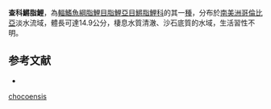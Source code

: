 {{Speciesbox
| status = NE
| status_system = IUCN3.1
| genus = Lebiasina
| species = chocoensis
| authority = [[Ardila_Rodríguez|Ardila Rodríguez]], 2010
| synonyms = 
}}
'''查科鱂脂鯉'''，為[[輻鰭魚綱|輻鰭魚綱]][[脂鯉目|脂鯉目]][[脂鯉亞目|脂鯉亞目]][[鱂脂鯉科|鱂脂鯉科]]的其一[[種|種]]，分布於[[南美洲|南美洲]][[哥倫比亞|哥倫比亞]]淡水流域，體長可達14.9公分，棲息水質清澈、沙石底質的水域，生活習性不明。

==参考文献==
{{refbegin}}
*{{FishBase_species|genus=Lebiasina|species=chocoensis|year=2013|month=10}}
{{refend}}
{{Taxonbar|from=Q5608582}}

[[Category:鱂脂鯉屬|chocoensis]]